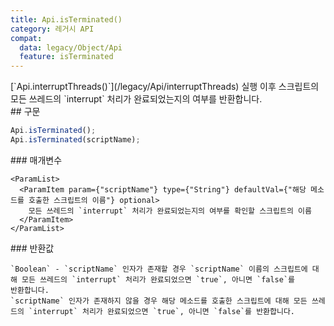 ```yaml
---
title: Api.isTerminated()
category: 레거시 API
compat:
  data: legacy/Object/Api
  feature: isTerminated
---
```


<Section>
  [`Api.interruptThreads()`](/legacy/Api/interruptThreads) 실행 이후 스크립트의 모든 쓰레드의 `interrupt` 처리가 완료되었는지의 여부를 반환합니다.
</Section>
<Section>
  ## 구문

  ~~~js
  Api.isTerminated();
  Api.isTerminated(scriptName);
  ~~~

  <Section>
    ### 매개변수

    <ParamList>
      <ParamItem param={"scriptName"} type={"String"} defaultVal={"해당 메소드를 호출한 스크립트의 이름"} optional>
        모든 쓰레드의 `interrupt` 처리가 완료되었는지의 여부를 확인할 스크립트의 이름
      </ParamItem>
    </ParamList>
  </Section>
  <Section>
    ### 반환값

    `Boolean` - `scriptName` 인자가 존재할 경우 `scriptName` 이름의 스크립트에 대해 모든 쓰레드의 `interrupt` 처리가 완료되었으면 `true`, 아니면 `false`를
    반환합니다.
    `scriptName` 인자가 존재하지 않을 경우 해당 메소드를 호출한 스크립트에 대해 모든 쓰레드의 `interrupt` 처리가 완료되었으면 `true`, 아니면 `false`를 반환합니다.
  </Section>
</Section>
